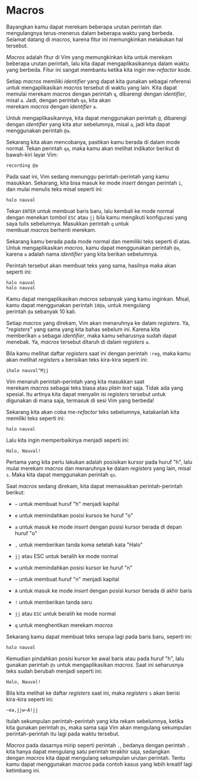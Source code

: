# Macros

Bayangkan kamu dapat merekam beberapa urutan perintah dan mengulangnya terus-menerus dalam beberapa waktu yang berbeda. Selamat datang di *macros*, karena fitur ini memungkinkan melakukan hal tersebut.

*Macros* adalah fitur di Vim yang memungkinkan kita untuk merekam beberapa urutan perintah, lalu kita dapat mengaplikasikannya dalam waktu yang berbeda. Fitur ini sangat membantu ketika kita ingin me-*refactor* kode.

Setiap *macros* memiliki *identifier* yang dapat kita gunakan sebagai referensi untuk mengaplikasikan *macros* tersebut di waktu yang lain. Kita dapat memulai merekam *macros* dengan perintah `q`, dibarengi dengan *identifier*, misal `a`. Jadi, dengan perintah `qa`, kita akan merekam *macros* dengan *identifier* `a`.

Untuk mengaplikasikannya, kita dapat menggunakan perintah `@`, dibarengi dengan *identifier* yang kita atur sebelumnya, misal `a`, jadi kita dapat menggunakan perintah `@a`.

Sekarang kita akan mencobanya, pastikan kamu berada di dalam mode normal. Tekan perintah `qa`, maka kamu akan melihat indikator berikut di bawah-kiri layar Vim:

```vi
recording @a
```

Pada saat ini, Vim sedang menunggu perintah-perintah yang kamu masukkan. Sekarang, kita bisa masuk ke mode *insert* dengan perintah `i`, dan mulai menulis teks misal seperti ini:

```vi
halo nauval
```

Tekan `ENTER` untuk membuat baris baru, lalu kembali ke mode normal dengan menekan tombol `ESC` atau `jj` bila kamu mengikuti konfigurasi yang saya tulis sebelumnya. Masukkan perintah `q` untuk membuat *macros* berhenti merekam.

Sekarang kamu berada pada mode normal dan memiliki teks seperti di atas. Untuk mengaplikasikan *macros*, kamu dapat menggunakan perintah `@a`, karena `a` adalah nama *identifier* yang kita berikan sebelumnya.

Perintah tersebut akan membuat teks yang sama, hasilnya maka akan seperti ini:

```vi
halo nauval
halo nauval
```

Kamu dapat mengaplikasikan *macros* sebanyak yang kamu inginkan. Misal, kamu dapat menggunakan perintah `10@a`, untuk mengulang perintah `@a` sebanyak 10 kali.

Setiap *macros* yang direkam, Vim akan menaruhnya ke dalam *registers*. Ya, "*registers*" yang sama yang kita bahas sebelum ini. Karena kita memberikan `a` sebagai *identifier*, maka kamu seharusnya sudah dapat menebak. Ya, *macros* tersebut ditaruh di dalam *registers* `a`.

Bila kamu melihat daftar *registers* saat ini dengan perintah `:reg`, maka kamu akan melihat *registers* `a` berisikan teks kira-kira seperti ini:

```vi
ihalo nauval^Mjj
```

Vim menaruh perintah-perintah yang kita masukkan saat merekam *macros* sebagai teks biasa atau *plain text* saja. Tidak ada yang spesial. Itu artinya kita dapat menyalin isi *registers* tersebut untuk digunakan di mana saja, termasuk di sesi Vim yang berbeda!

Sekarang kita akan coba me-*refactor* teks sebelumnya, katakanlah kita memiliki teks seperti ini:

```vi
halo nauval
```

Lalu kita ingin memperbaikinya menjadi seperti ini:

```vi
Halo, Nauval!
```

Pertama yang kita perlu lakukan adalah posisikan kursor pada huruf "h", lalu mulai merekam *macros* dan menaruhnya ke dalam *registers* yang lain, misal `s`. Maka kita dapat menggunakan perintah `qs`.

Saat *macros* sedang direkam, kita dapat memasukkan perintah-perintah berikut:

- `~` untuk membuat huruf "h" menjadi kapital

- `e` untuk memindahkan posisi kursos ke huruf "o"

- `a` untuk masuk ke mode *insert* dengan posisi kursor berada di depan huruf "o"

- `,` untuk memberikan tanda koma setelah kata "Halo"

- `jj` atau ESC untuk beralih ke mode normal

- `w` untuk memindahkan posisi kursor ke huruf "n"

- `~` untuk membuat huruf "n" menjadi kapital

- `A` untuk masuk ke mode *insert* dengan posisi kursor berada di akhir baris

- `!` untuk memberikan tanda seru

- `jj` atau `ESC` untuk beralih ke mode normal

- `q` untuk menghentikan merekam *macros*

Sekarang kamu dapat membuat teks serupa lagi pada baris baru, seperti ini:

```vi
halo nauval
```

Kemudian pindahkan posisi kursor ke awal baris atau pada huruf "h", lalu gunakan perintah `@s` untuk mengaplikasikan *macros*. Saat ini seharusnya teks sudah berubah menjadi seperti ini:

```vi
Halo, Nauval!
```

Bila kita melihat ke daftar *registers* saat ini, maka *registers* `s` akan berisi kira-kira seperti ini:

```vi
~ea,jjw~A!jj
```

Itulah sekumpulan perintah-perintah yang kita rekam sebelumnya, ketika kita gunakan perintah `@s`, maka sama saja Vim akan mengulang sekumpulan perintah-perintah itu lagi pada waktu tersebut.

*Macros* pada dasarnya mirip seperti perintah `.`, bedanya dengan perintah `.` kita hanya dapat mengulang satu perintah terakhir saja, sedangkan dengan *macros* kita dapat mengulang sekumpulan urutan perintah. Tentu kamu dapat menggunakan *macros* pada contoh kasus yang lebih kreatif lagi ketimbang ini.